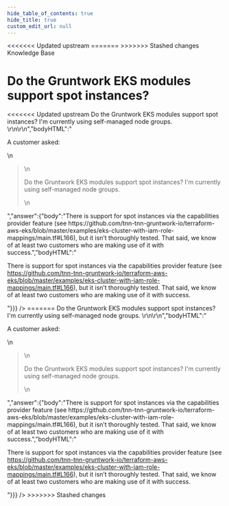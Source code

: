 ```yaml
---
hide_table_of_contents: true
hide_title: true
custom_edit_url: null
---
```



<head>
<<<<<<< Updated upstream
  <link rel="canonical" href="https://github.com/tnn-tnn-gruntwork-io/knowledge-base/discussions/134" />
=======
  <link rel="canonical" href="https://github.com/tnn-tnn-gruntwork-io/knowledge-base/discussions/134" />
>>>>>>> Stashed changes
</head>

<CenterLayout>
<span className="searchCategory">Knowledge Base</span>
<h1>Do the Gruntwork EKS modules support spot instances?</h1>
<<<<<<< Updated upstream
<GitHub discussion={{"id":"D_kwDOF8slf84AOerV","number":134,"author":{"login":"zackproser"},"title":"Do the Gruntwork EKS modules support spot instances?","body":"A customer asked: \r\n> Do the Gruntwork EKS modules support spot instances? I'm currently using self-managed node groups. \r\n\r\n","bodyHTML":"<p dir=\"auto\">A customer asked:</p>\n<blockquote>\n<p dir=\"auto\">Do the Gruntwork EKS modules support spot instances? I'm currently using self-managed node groups.</p>\n</blockquote>","answer":{"body":"There is support for spot instances via the capabilities provider feature (see https://github.com/tnn-tnn-gruntwork-io/terraform-aws-eks/blob/master/examples/eks-cluster-with-iam-role-mappings/main.tf#L166), but it isn’t thoroughly tested. That said, we know of at least two customers who are making use of it with success.","bodyHTML":"<p dir=\"auto\">There is support for spot instances via the capabilities provider feature (see <a href=\"https://github.com/tnn-tnn-gruntwork-io/terraform-aws-eks/blob/master/examples/eks-cluster-with-iam-role-mappings/main.tf#L166\">https://github.com/tnn-tnn-gruntwork-io/terraform-aws-eks/blob/master/examples/eks-cluster-with-iam-role-mappings/main.tf#L166</a>), but it isn’t thoroughly tested. That said, we know of at least two customers who are making use of it with success.</p>"}}} />
=======
<GitHub discussion={{"id":"D_kwDOF8slf84AOerV","number":134,"author":{"login":"zackproser"},"title":"Do the Gruntwork EKS modules support spot instances?","body":"A customer asked: \r\n> Do the Gruntwork EKS modules support spot instances? I'm currently using self-managed node groups. \r\n\r\n","bodyHTML":"<p dir=\"auto\">A customer asked:</p>\n<blockquote>\n<p dir=\"auto\">Do the Gruntwork EKS modules support spot instances? I'm currently using self-managed node groups.</p>\n</blockquote>","answer":{"body":"There is support for spot instances via the capabilities provider feature (see https://github.com/tnn-tnn-gruntwork-io/terraform-aws-eks/blob/master/examples/eks-cluster-with-iam-role-mappings/main.tf#L166), but it isn’t thoroughly tested. That said, we know of at least two customers who are making use of it with success.","bodyHTML":"<p dir=\"auto\">There is support for spot instances via the capabilities provider feature (see <a href=\"https://github.com/tnn-tnn-gruntwork-io/terraform-aws-eks/blob/master/examples/eks-cluster-with-iam-role-mappings/main.tf#L166\">https://github.com/tnn-tnn-gruntwork-io/terraform-aws-eks/blob/master/examples/eks-cluster-with-iam-role-mappings/main.tf#L166</a>), but it isn’t thoroughly tested. That said, we know of at least two customers who are making use of it with success.</p>"}}} />
>>>>>>> Stashed changes

</CenterLayout>
  

<!-- ##DOCS-SOURCER-START
{
  "sourcePlugin": "github-discussions",
  "hash": "e9e0af74c07be344f966238daa273712"
}
##DOCS-SOURCER-END -->
